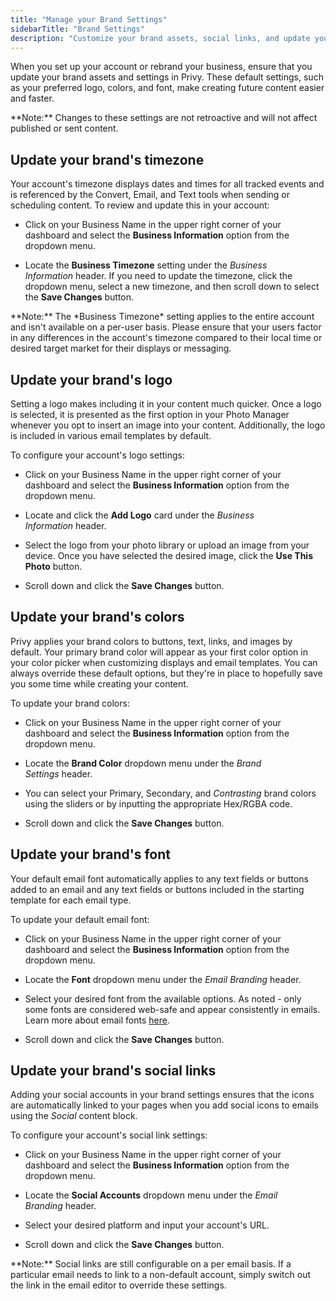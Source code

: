 ```yaml
---
title: "Manage your Brand Settings"
sidebarTitle: "Brand Settings"
description: "Customize your brand assets, social links, and update your business' timezone."
---
```


When you set up your account or rebrand your business, ensure that you update your brand assets and settings in Privy. These default settings, such as your preferred logo, colors, and font, make creating future content easier and faster. 

<Note>
  **Note:** Changes to these settings are not retroactive and will not affect published or sent content. 
</Note>

## Update your brand's timezone

Your account's timezone displays dates and times for all tracked events and is referenced by the Convert, Email, and Text tools when sending or scheduling content. To review and update this in your account: 

* Click on your Business Name in the upper right corner of your dashboard and select the **Business Information** option from the dropdown menu. 

* Locate the **Business Timezone** setting under the *Business Information* header. If you need to update the timezone, click the dropdown menu, select a new timezone, and then scroll down to select the **Save Changes** button.

<Warning>
  **Note:** The *Business Timezone* setting applies to the entire account and isn't available on a per-user basis. Please ensure that your users factor in any differences in the account's timezone compared to their local time or desired target market for their displays or messaging. 
</Warning>



## Update your brand's logo

Setting a logo makes including it in your content much quicker. Once a logo is selected, it is presented as the first option in your Photo Manager whenever you opt to insert an image into your content. Additionally, the logo is included in various email templates by default.



To configure your account's logo settings: 

* Click on your Business Name in the upper right corner of your dashboard and select the **Business Information** option from the dropdown menu. 

* Locate and click the **Add Logo** card under the *Business Information* header.

* Select the logo from your photo library or upload an image from your device. Once you have selected the desired image, click the **Use This Photo** button. 

* Scroll down and click the **Save Changes** button. 



## Update your brand's colors

Privy applies your brand colors to buttons, text, links, and images by default. Your primary brand color will appear as your first color option in your color picker when customizing displays and email templates. You can always override these default options, but they're in place to hopefully save you some time while creating your content.

To update your brand colors:

* Click on your Business Name in the upper right corner of your dashboard and select the **Business Information** option from the dropdown menu. 

* Locate the **Brand Color** dropdown menu under the *Brand Settings* header.  

* You can select your Primary, Secondary, and *Contrasting* brand colors using the sliders or by inputting the appropriate Hex/RGBA code.

* Scroll down and click the **Save Changes** button. 



## Update your brand's font

Your default email font automatically applies to any text fields or buttons added to an email and any text fields or buttons included in the starting template for each email type. 

To update your default email font: 

* Click on your Business Name in the upper right corner of your dashboard and select the **Business Information** option from the dropdown menu. 

* Locate the **Font** dropdown menu under the *Email Branding* header.  

* Select your desired font from the available options. As noted - only some fonts are considered web-safe and appear consistently in emails. Learn more about email fonts [here](https://privy.mintlify.app/docs/learn/content/web-safe-fonts).

* Scroll down and click the **Save Changes** button. 



## Update your brand's social links

Adding your social accounts in your brand settings ensures that the icons are automatically linked to your pages when you add social icons to emails using the *Social* content block. 

To configure your account's social link settings: 

* Click on your Business Name in the upper right corner of your dashboard and select the **Business Information** option from the dropdown menu. 

* Locate the **Social Accounts** dropdown menu under the *Email Branding* header.  

* Select your desired platform and input your account's URL. 

* Scroll down and click the **Save Changes** button. 



<Note>
  **Note:** Social links are still configurable on a per email basis. If a particular email needs to link to a non-default account, simply switch out the link in the email editor to override these settings. 
</Note>